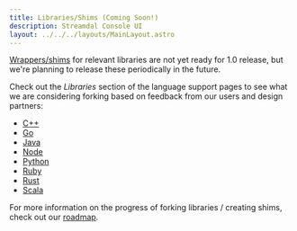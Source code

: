 ```yaml
---
title: Libraries/Shims (Coming Soon!)
description: Streamdal Console UI
layout: ../../../layouts/MainLayout.astro
---
```


[Wrappers/shims](/en/resources-support/glossary/#shims) for relevant libraries are not 
yet ready for 1.0 release, but we're planning to release these periodically in 
the future.

Check out the *Libraries* section of the language support pages to see 
what we are considering forking based on feedback from our users and design 
partners:

- [C++](/en/language-support/c++)
- [Go](/en/language-support/go)
- [Java](/en/language-support/java)
- [Node](/en/language-support/node)
- [Python](/en/language-support/python)
- [Ruby](/en/language-support/ruby)
- [Rust](/en/language-support/rust)
- [Scala](/en/language-support/scala)


For more information on the progress of forking libraries / creating shims, 
check out our [roadmap](/en/resources-support/roadmap).
